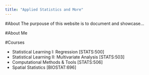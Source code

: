 ```yaml
---
title: "Applied Statistics and More"
---
```


#About
The purpouse of this website is to document and showcase...


#About Me


#Courses

- Statistical Learning I: Regression [STATS:500]
- Statistical Learning II: Multivariate Analysis [STATS:503]
- Computational Methods & Tools [STATS:506]
- Spatial Statistics [BIOSTAT:696]
